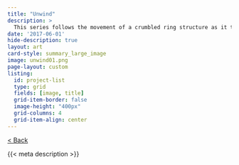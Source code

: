 ```yaml
---
title: "Unwind"
description: >
  This series follows the movement of a crumbled ring structure as it tries to regain its form by minimising the internal tension.
date: '2017-06-01'
hide-description: true
layout: art
card-style: summary_large_image
image: unwind01.png
page-layout: custom
listing:
  id: project-list
  type: grid
  fields: [image, title]
  grid-item-border: false
  image-height: "400px"
  grid-columns: 4
  grid-item-align: center
---
```


[\< Back](../index.qmd){.btn .btn-secondary .btn-sm .btn role="button"} 

{{< meta description >}}
